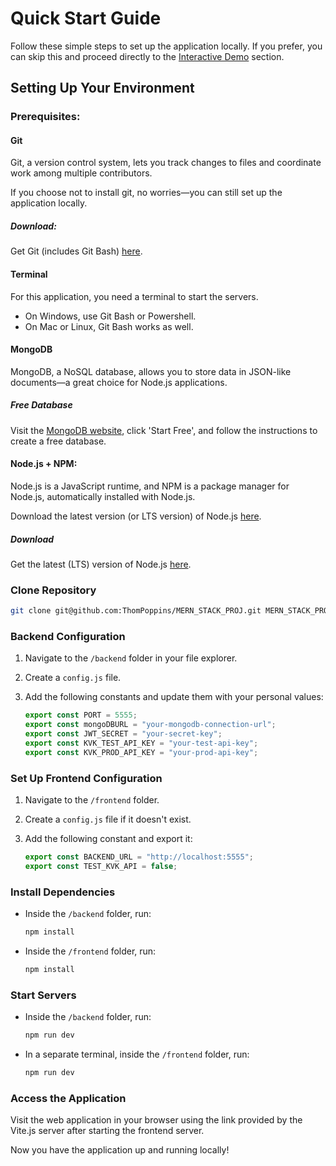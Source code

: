 # Quick Start Guide

Follow these simple steps to set up the application locally. If you prefer, you can skip this and proceed directly to the [Interactive Demo](/interactive-demo) section.

## Setting Up Your Environment

### Prerequisites:

#### Git

Git, a version control system, lets you track changes to files and coordinate work among multiple contributors.

If you choose not to install git, no worries—you can still set up the application locally.

##### Download:

Get Git (includes Git Bash) [here](https://git-scm.com/downloads).

#### Terminal

For this application, you need a terminal to start the servers.

- On Windows, use Git Bash or Powershell.
- On Mac or Linux, Git Bash works as well.

#### MongoDB

MongoDB, a NoSQL database, allows you to store data in JSON-like documents—a great choice for Node.js applications.

##### Free Database

Visit the [MongoDB website](https://www.mongodb.com/), click 'Start Free', and follow the instructions to create a free database.

#### Node.js + NPM:

Node.js is a JavaScript runtime, and NPM is a package manager for Node.js, automatically installed with Node.js.

Download the latest version (or LTS version) of Node.js [here](https://nodejs.org/en/download/).

##### Download

Get the latest (LTS) version of Node.js [here](https://nodejs.org/en/download/).

### Clone Repository

```bash copy
git clone git@github.com:ThomPoppins/MERN_STACK_PROJ.git MERN_STACK_PROJ && cd MERN_STACK_PROJ
```

### Backend Configuration

1. Navigate to the `/backend` folder in your file explorer.
2. Create a `config.js` file.
3. Add the following constants and update them with your personal values:

   ```javascript filename="Configuration: /backend/config.js" {3} copy
   export const PORT = 5555;
   export const mongoDBURL = "your-mongodb-connection-url";
   export const JWT_SECRET = "your-secret-key";
   export const KVK_TEST_API_KEY = "your-test-api-key";
   export const KVK_PROD_API_KEY = "your-prod-api-key";
   ```

### Set Up Frontend Configuration

1. Navigate to the `/frontend` folder.
2. Create a `config.js` file if it doesn't exist.
3. Add the following constant and export it:

   ```javascript filename="Configuration: /frontend/config.js" {3} copy
   export const BACKEND_URL = "http://localhost:5555";
   export const TEST_KVK_API = false;
   ```

### Install Dependencies

- Inside the `/backend` folder, run:

  ```bash copy
  npm install
  ```

- Inside the `/frontend` folder, run:

  ```bash copy
  npm install
  ```

### Start Servers

- Inside the `/backend` folder, run:

  ```bash copy
  npm run dev
  ```

- In a separate terminal, inside the `/frontend` folder, run:

  ```bash copy
  npm run dev
  ```

### Access the Application

Visit the web application in your browser using the link provided by the Vite.js server after starting the frontend server.

Now you have the application up and running locally!